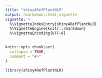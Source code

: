 ```yaml
---
title: "shiny4RefPlantNLR"
output: rmarkdown::html_vignette
vignette: >
  %\VignetteIndexEntry{shiny4RefPlantNLR}
  %\VignetteEngine{knitr::rmarkdown}
  %\VignetteEncoding{UTF-8}
---
```


```r
knitr::opts_chunk$set(
  collapse = TRUE,
  comment = "#>"
)
```

```r
library(shiny4RefPlantNLR)
```
